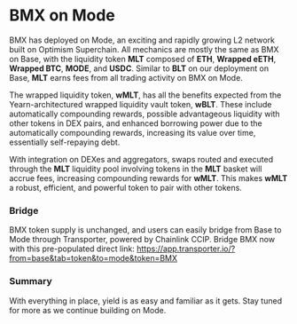 # BMX on Mode

BMX has deployed on Mode, an exciting and rapidly growing L2 network built on Optimism Superchain. All mechanics are mostly the same as BMX on Base, with the liquidity token **MLT** composed of **ETH**, **Wrapped eETH**, **Wrapped BTC**, **MODE**, and **USDC**. Similar to **BLT** on our deployment on Base, **MLT** earns fees from all trading activity on BMX on Mode.

The wrapped liquidity token, **wMLT**, has all the benefits expected from the Yearn-architectured wrapped liquidity vault token, **wBLT**. These include automatically compounding rewards, possible advantageous liquidity with other tokens in DEX pairs, and enhanced borrowing power due to the automatically compounding rewards, increasing its value over time, essentially self-repaying debt. 

With integration on DEXes and aggregators, swaps routed and executed through the **MLT** liquidity pool involving tokens in the **MLT** basket will accrue fees, increasing compounding rewards for **wMLT**. This makes **wMLT** a robust, efficient, and powerful token to pair with other tokens.

### Bridge
BMX token supply is unchanged, and users can easily bridge from Base to Mode through Transporter, powered by Chainlink CCIP. Bridge BMX now with this pre-populated direct link: https://app.transporter.io/?from=base&tab=token&to=mode&token=BMX

### Summary
With everything in place, yield is as easy and familiar as it gets. Stay tuned for more as we continue building on Mode.
